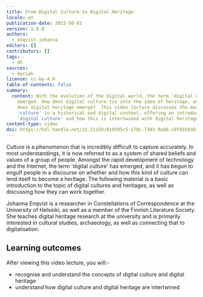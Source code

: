 ```yaml
---
title: From Digital Culture to Digital Heritage
locale: en
publication-date: 2023-08-02
version: 1.0.0
authors:
  - enqvist-johanna
editors: []
contributors: []
tags:
  - dh
sources:
  - dariah
license: cc-by-4.0
table-of-contents: false
summary:
  content: With the evolution of the digital world, the term 'digital culture' has
    emerged. How does digital culture tie into the idea of heritage, and how
    does digital heritage emerge?  This video lecture discusses the meaning of
    'culture' in a historical and digital context, offering an introduction to
    'digital culture' and how this is intertwined with digital heritage.
content-type: video
doi: https://hdl.handle.net/21.11159/019595c5-178c-7383-9a86-c8f9169364f7
---
```

Culture is a phenomenon that is incredibly difficult to capture accurately. In most understandings, it is now referred to as a system of shared beliefs and values of a group of people. Amongst the rapid development of technology and the Internet, the term 'digital culture' has emerged, and it has begun to engulf people in a discourse on whether and how this kind of culture can lend itself to become a heritage. The following material is a basic introduction to the topic of digital cultures and heritages, as well as discussing how they can work together.

Johanna Enqvist is a researcher in Constellations of Correspondence at the University of Helsinki, as well as a member of the Finnish Literature Society. She teaches digital heritage research at the university and is primarily interested in cultural studies, archaeology, as well as connecting that to digitalisation.

## Learning outcomes

After viewing this video lecture, you will:-

* recognise and understand the concepts of digital culture and digital heritage
* understand how digital culture and digital heritage are intertwined

<VideoCard provider="uni-helsinki" id="f97fcb1d-26bd-46b1-87b8-02b4ca171cbb" title="From Digital Culture to Digital Heritage" src="/assets/content/assets/en/resources/hosted/from-digital-culture-to-digital-heritage/from-digital-culture-feature-image.png" subtitle="Click here to view" />
